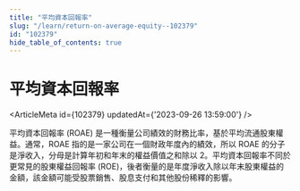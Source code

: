 ```yaml
---
title: "平均資本回報率"
slug: "/learn/return-on-average-equity--102379"
id: "102379"
hide_table_of_contents: true
---
```



# 平均資本回報率

<ArticleMeta id={102379} updatedAt={'2023-09-26 13:59:00'} />
<div className='border-solid border-b border-t-0 my-4 border-[var(--ifm-color-gray-300)]' />

平均資本回報率 (ROAE) 是一種衡量公司績效的財務比率，基於平均流通股東權益。通常，ROAE 指的是一家公司在一個財政年度內的績效，所以 ROAE 的分子是淨收入，分母是計算年初和年末的權益價值之和除以 2。平均資本回報率不同於更常見的股東權益回報率 (ROE)，後者衡量的是年度淨收入除以年末股東權益的金額，該金額可能受股票銷售、股息支付和其他股份稀釋的影響。
